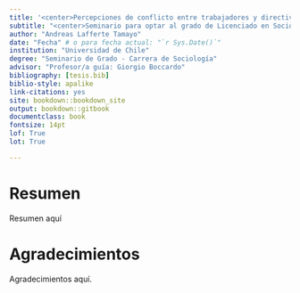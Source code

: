 ```yaml
---
title: '<center>Percepciones de conflicto entre trabajadores y directivos<center>'
subtitle: "<center>Seminario para optar al grado de Licenciado en Sociólogía de la Universidad de Chile<center>"
author: "Andreas Lafferte Tamayo"
date: "Fecha" # o para fecha actual: "`r Sys.Date()`"
institution: "Universidad de Chile"
degree: "Seminario de Grado - Carrera de Sociología"
advisor: "Profesor/a guía: Giorgio Boccardo"
bibliography: [tesis.bib]
biblio-style: apalike
link-citations: yes
site: bookdown::bookdown_site
output: bookdown::gitbook
documentclass: book
fontsize: 14pt
lof: True
lot: True

---
```



# Resumen {-}

Resumen  aquí


# Agradecimientos {-}

Agradecimientos aquí.
